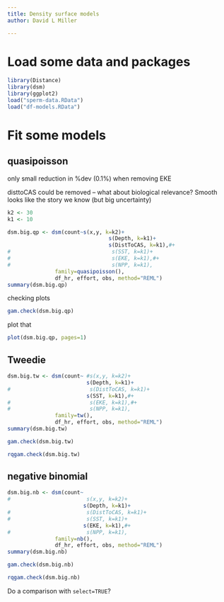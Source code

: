 ```yaml
---
title: Density surface models
author: David L Miller

---
```


# Load some data and packages

```r
library(Distance)
library(dsm)
library(ggplot2)
load("sperm-data.RData")
load("df-models.RData")
```

# Fit some models


## quasipoisson

only small reduction in %dev (0.1%) when removing EKE

disttoCAS could be removed -- what about biological relevance? Smooth looks like the story we know (but big uncertainty)

```r
k2 <- 30
k1 <- 10

dsm.big.qp <- dsm(count~s(x,y, k=k2)+
                                s(Depth, k=k1)+
                                s(DistToCAS, k=k1),#+
#                                s(SST, k=k1)+
#                                s(EKE, k=k1),#+
#                                s(NPP, k=k1),
               family=quasipoisson(),
               df_hr, effort, obs, method="REML")
summary(dsm.big.qp)
```

checking plots

```r
gam.check(dsm.big.qp)
```


plot that

```r
plot(dsm.big.qp, pages=1)
```


## Tweedie

```r
dsm.big.tw <- dsm(count~ #s(x,y, k=k2)+
                         s(Depth, k=k1)+
#                         s(DistToCAS, k=k1)+
                         s(SST, k=k1),#+
#                         s(EKE, k=k1),#+
#                         s(NPP, k=k1),
               family=tw(),
               df_hr, effort, obs, method="REML")
summary(dsm.big.tw)
```

```r
gam.check(dsm.big.tw)
```

```r
rqgam.check(dsm.big.tw)
```


## negative binomial

```r
dsm.big.nb <- dsm(count~
#                        s(x,y, k=k2)+
                        s(Depth, k=k1)+
#                        s(DistToCAS, k=k1)+
#                        s(SST, k=k1)+
                        s(EKE, k=k1),#+
#                        s(NPP, k=k1),
               family=nb(),
               df_hr, effort, obs, method="REML")
summary(dsm.big.nb)
```

```r
gam.check(dsm.big.nb)
```

```r
rqgam.check(dsm.big.nb)
```

Do a comparison with `select=TRUE`?


